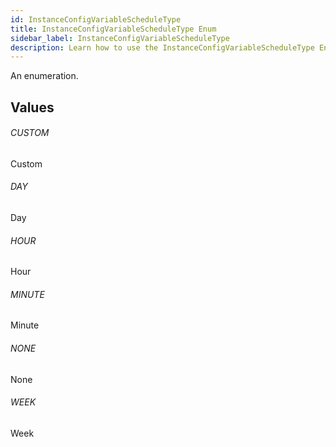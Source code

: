 ```yaml
---
id: InstanceConfigVariableScheduleType
title: InstanceConfigVariableScheduleType Enum
sidebar_label: InstanceConfigVariableScheduleType
description: Learn how to use the InstanceConfigVariableScheduleType Enum for Builder's API.
---
```


An enumeration.

## Values

###### CUSTOM

Custom

###### DAY

Day

###### HOUR

Hour

###### MINUTE

Minute

###### NONE

None

###### WEEK

Week
